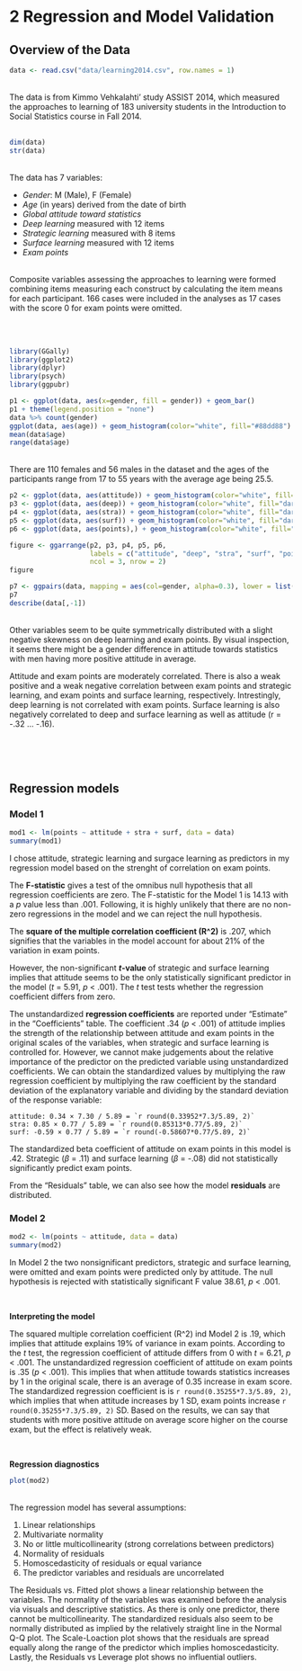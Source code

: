 # 2 Regression and Model Validation {.tabset .tabset-fade .tabset-pills}

## Overview of the Data
  
```r
data <- read.csv("data/learning2014.csv", row.names = 1)
```
<br/>
The data is from Kimmo Vehkalahti' study ASSIST 2014, which measured the approaches to learning of 183 university students in the Introduction to Social Statistics course in Fall 2014.
<br/><br/>
```r
dim(data)
str(data)
```
<br/>
The data has 7 variables:  
  
* *Gender*: M (Male), F (Female)  
* *Age* (in years) derived from the date of birth  
* *Global attitude toward statistics*
* *Deep learning* measured with 12 items
* *Strategic learning* measured with 8 items 
* *Surface learning* measured with 12 items 
* *Exam points*
<br/><br/>

Composite variables assessing the approaches to learning were formed combining items measuring each construct by calculating the item means for each participant. 166 cases were included in the analyses as 17 cases with the score 0 for exam points were omitted.

<br/><br/>

```r
library(GGally)
library(ggplot2)
library(dplyr)
library(psych)
library(ggpubr)
```

```r
p1 <- ggplot(data, aes(x=gender, fill = gender)) + geom_bar()
p1 + theme(legend.position = "none")
data %>% count(gender)
ggplot(data, aes(age)) + geom_histogram(color="white", fill="#88dd88")
mean(data$age)
range(data$age)
```
<br/>
There are 110 females and 56 males in the dataset and the ages of the participants range from 17 to 55 years with the average age being 25.5. 
<br/>

```r
p2 <- ggplot(data, aes(attitude)) + geom_histogram(color="white", fill="darkturquoise", binwidth = 2)
p3 <- ggplot(data, aes(deep)) + geom_histogram(color="white", fill="darkturquoise", binwidth = 0.2)
p4 <- ggplot(data, aes(stra)) + geom_histogram(color="white", fill="darkturquoise", binwidth = 0.2)
p5 <- ggplot(data, aes(surf)) + geom_histogram(color="white", fill="darkturquoise", binwidth = 0.2)
p6 <- ggplot(data, aes(points),) + geom_histogram(color="white", fill="darkturquoise", binwidth = 2)

figure <- ggarrange(p2, p3, p4, p5, p6,
                    labels = c("attitude", "deep", "stra", "surf", "points"),
                    ncol = 3, nrow = 2)
figure

p7 <- ggpairs(data, mapping = aes(col=gender, alpha=0.3), lower = list(combo = wrap("facethist", bins = 20)))
p7
describe(data[,-1])
```

<br/>
Other variables seem to be quite symmetrically distributed with a slight negative skewness on deep learning and exam points. By visual inspection, it seems there might be a gender difference in attitude towards statistics with men having more positive attitude in average.

Attitude and exam points are moderately correlated. There is also a weak positive and a weak negative correlation between exam points and strategic learning, and exam points and surface learning, respectively. Intrestingly, deep learning is not correlated with exam points. Surface learning is also negatively correlated to deep and surface learning as well as attitude (r = -.32 ... -.16).

<br/><br/><br/>

## Regression models

### Model 1

```r
mod1 <- lm(points ~ attitude + stra + surf, data = data)
summary(mod1)
```

I chose attitude, strategic learning and surgace learning as predictors in my regression model based on the strenght of correlation on exam points.

The **F-statistic** gives a test of the omnibus null hypothesis that all regression coefficients are zero. The F-statistic for the Model 1 is 14.13 with a _p_ value less than .001. Following, it is highly unlikely that there are no non-zero regressions in the model and we can reject the null hypothesis.

The **square of the multiple correlation coefficient (R^2)** is .207, which signifies that the variables in the model account for about 21% of the variation in exam points.

However, the non-significant **_t_-value ** of strategic and surface learning implies that attitude seems to be the only statistically significant predictor in the model (*t* = 5.91, _p_ < .001). The _t_ test tests whether the regression coefficient differs from zero.

The unstandardized **regression coefficients** are reported under "Estimate" in the "Coefficients" table. The coefficient .34 (*p* < .001) of attitude implies the strength of the relationship between attitude and exam points in the original scales of the variables, when strategic and surface learning is controlled for. However, we cannot make judgements about the relative importance of the predictor on the predicted variable using unstandardized coefficients. We can obtain the standardized values by multiplying the raw regression coefficient by multiplying the raw coefficient by the standard deviation of the explanatory variable and dividing by the standard deviation of the response variable:

    attitude: 0.34 × 7.30 / 5.89 = `r round(0.33952*7.3/5.89, 2)`
    stra: 0.85 × 0.77 / 5.89 = `r round(0.85313*0.77/5.89, 2)`
    surf: -0.59 × 0.77 / 5.89 = `r round(-0.58607*0.77/5.89, 2)`

The standardized beta coefficient of attitude on exam points in this model is .42. Strategic (*β* = .11) and surface learning (*β* = -.08) did not statistically significantly predict exam points.

From the "Residuals" table, we can also see how the model **residuals** are distributed.

### Model 2

```r
mod2 <- lm(points ~ attitude, data = data)
summary(mod2)
```

In Model 2 the two nonsignificant predictors, strategic and surface learning, were omitted and exam points were predicted only by attitude. The null hypothesis is rejected with statistically significant F value 38.61, *p* < .001.

<br/>

**Interpreting the model**

The squared multiple correlation coefficient (R^2) ind Model 2 is .19, which implies that attitude explains 19% of variance in exam points. According to the *t* test, the regression coefficient of attitude differs from 0 with _t_ = 6.21, _p_ < .001. The unstandardized regression coefficient of attitude on exam points is .35 (*p* < .001). This implies that when attitude towards statistics increases by 1 in the original scale, there is an average of 0.35 increase in exam score. The standardized regression coefficient is is `r round(0.35255*7.3/5.89, 2)`, which implies  that when attitude increases by 1 SD, exam points increase `r round(0.35255*7.3/5.89, 2)` SD. Based on the results, we can say that students with more positive attitude on average score higher on the course exam, but the effect is relatively weak.

<br/>

**Regression diagnostics**

```r
plot(mod2)
```

<br/>
The regression model has several assumptions:

1. Linear relationships
2. Multivariate normality
3. No or little multicollinearity (strong correlations between predictors)
4. Normality of residuals
5. Homoscedasticity of residuals or equal variance
6. The predictor variables and residuals are uncorrelated

The Residuals vs. Fitted plot shows a linear relationship between the variables.
The normality of the variables was examined before the analysis via visuals and descriptive statistics. As there is only one predictor, there cannot be multicollinearity. The standardized residuals also seem to be normally distributed as implied by the relatively straight line in the Normal Q-Q plot. The Scale-Loaction plot shows that the residuals are spread equally along the range of the predictor which implies homoscedasticity. Lastly, the Residuals vs Leverage plot shows no influential outliers.

<br/> <br/>



